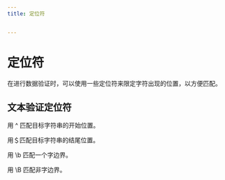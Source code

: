 ```yaml
---
title: 定位符


---
```


# 定位符

在进行数据验证时，可以使用一些定位符来限定字符出现的位置，以方便匹配。

## 文本验证定位符

用 ^ 匹配目标字符串的开始位置。

用＄匹配目标字符串的结尾位置。

用 \b 匹配一个字边界。

用 \B 匹配非字边界。

            